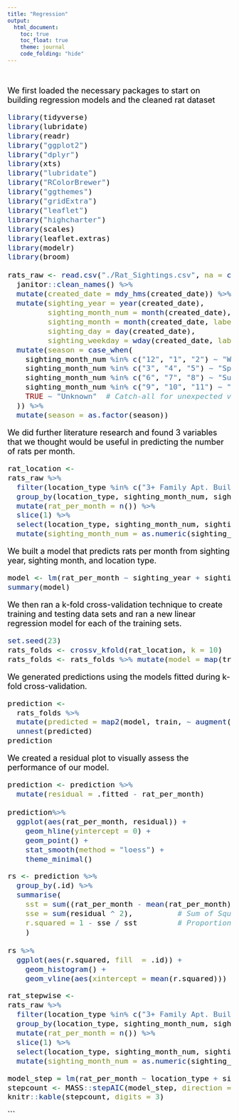 ```yaml
---
title: "Regression"
output: 
  html_document:
    toc: true
    toc_float: true
    theme: journal
    code_folding: "hide"
---
```

<br>

<font size="4" color="black">

We first loaded the necessary packages to start on building regression models and the cleaned rat dataset 

```r
library(tidyverse)
library(lubridate)
library(readr) 
library("ggplot2") 
library("dplyr")
library(xts)
library("lubridate")
library("RColorBrewer")
library("ggthemes")
library("gridExtra")
library("leaflet")
library("highcharter")
library(scales)
library(leaflet.extras)
library(modelr)
library(broom)

rats_raw <- read.csv("./Rat_Sightings.csv", na = c("", "NA", "N/A", "Unspecified")) %>%
  janitor::clean_names() %>% 
  mutate(created_date = mdy_hms(created_date)) %>%
  mutate(sighting_year = year(created_date),
         sighting_month_num = month(created_date),
         sighting_month = month(created_date, label = TRUE, abbr = FALSE),
         sighting_day = day(created_date),
         sighting_weekday = wday(created_date, label = TRUE, abbr = FALSE)) %>%
  mutate(season = case_when(
    sighting_month_num %in% c("12", "1", "2") ~ "Winter",
    sighting_month_num %in% c("3", "4", "5") ~ "Spring",
    sighting_month_num %in% c("6", "7", "8") ~ "Summer",
    sighting_month_num %in% c("9", "10", "11") ~ "Fall",
    TRUE ~ "Unknown"  # Catch-all for unexpected values
  )) %>%
  mutate(season = as.factor(season))

```

We did further literature research and found 3 variables that we thought would be useful in predicting the number of rats per month. 

```r
rat_location <-
rats_raw %>%
  filter(location_type %in% c("3+ Family Apt. Building", "1-2 Family Dwelling", "3+ Family Mixed Use Building", "Commercial Building", "Vacant Lot", "Construction Site")) %>%
  group_by(location_type, sighting_month_num, sighting_year, season) %>%
  mutate(rat_per_month = n()) %>%
  slice(1) %>%
  select(location_type, sighting_month_num, sighting_year, rat_per_month, season) %>% 
  mutate(sighting_month_num = as.numeric(sighting_month_num))
```

We built a model that predicts rats per month from sighting year, sighting month, and location type. 

```r
model <- lm(rat_per_month ~ sighting_year + sighting_month_num + location_type + season, data = rat_location)
summary(model)
```

We then ran a k-fold cross-validation technique to create training and testing data sets and ran a new linear regression model for each of the training sets.

```r
set.seed(23) 
rats_folds <- crossv_kfold(rat_location, k = 10)
rats_folds <- rats_folds %>% mutate(model = map(train, ~ lm(rat_per_month ~ ., data = .)))
```

We generated predictions using the models fitted during k-fold cross-validation. 

```r
prediction <- 
  rats_folds %>%
  mutate(predicted = map2(model, train, ~ augment(.x, newdata = .y))) %>% 
  unnest(predicted)
prediction
```

We created a residual plot to visually assess the performance of our model.

```r
prediction <- prediction %>% 
  mutate(residual = .fitted - rat_per_month)

prediction%>%
  ggplot(aes(rat_per_month, residual)) +
    geom_hline(yintercept = 0) +
    geom_point() +
    stat_smooth(method = "loess") +
    theme_minimal()
```


```r
rs <- prediction %>%
  group_by(.id) %>% 
  summarise(
    sst = sum((rat_per_month - mean(rat_per_month)) ^ 2), # Sum of Squares Total
    sse = sum(residual ^ 2),          # Sum of Squares Residual/Error
    r.squared = 1 - sse / sst         # Proportion of variance accounted for
    )

rs %>% 
  ggplot(aes(r.squared, fill  = .id)) +
    geom_histogram() +
    geom_vline(aes(xintercept = mean(r.squared)))

```

```r
rat_stepwise <-
rats_raw %>%
  filter(location_type %in% c("3+ Family Apt. Building", "1-2 Family Dwelling", "3+ Family Mixed Use Building", "Commercial Building", "Vacant Lot", "Construction Site")) %>%
  group_by(location_type, sighting_month_num, sighting_year, borough, season) %>%
  mutate(rat_per_month = n()) %>%
  slice(1) %>%
  select(location_type, sighting_month_num, sighting_year, borough, rat_per_month, season) %>% 
  mutate(sighting_month_num = as.numeric(sighting_month_num))

```

```r
model_step = lm(rat_per_month ~ location_type + sighting_month_num + sighting_year + borough, data = rat_stepwise)
stepcount <- MASS::stepAIC(model_step, direction = "both", trace = FALSE) %>% broom::tidy()
knitr::kable(stepcount, digits = 3)
```

```